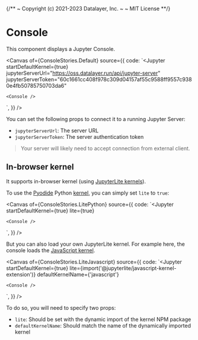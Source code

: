 {/**
~ Copyright (c) 2021-2023 Datalayer, Inc.
~
~ MIT License
**/}


<Meta of={ConsoleStories} />

# Console

This component displays a Jupyter Console.

<Canvas
  of={ConsoleStories.Default}
  source={{
    code: `<Jupyter
    startDefaultKernel={true}
    jupyterServerUrl="https://oss.datalayer.run/api/jupyter-server"
    jupyterServerToken="60c1661cc408f978c309d04157af55c9588ff9557c9380e4fb50785750703da6"
>
    <Console />
</Jupyter>`,
  }}
/>

You can set the following props to connect it to a running Jupyter Server:

- `jupyterServerUrl`: The server URL
- `jupyterServerToken`: The server authentication token

> Your server will likely need to accept connection from external client.

## In-browser kernel

It supports in-browser kernel (using [JupyterLite kernels](https://jupyterlite.readthedocs.io/en/stable/)).

To use the [Pyodide](https://pyodide.org/) Python [kernel](https://github.com/jupyterlite/pyodide-kernel),
you can simply set `lite` to `true`:

<Canvas
  of={ConsoleStories.LitePython}
  source={{
    code: `<Jupyter
    startDefaultKernel={true}
    lite={true}
>
    <Console />
</Jupyter>`,
  }}
/>

But you can also load your own JupyterLite kernel. For example here, the console loads
the [JavaScript kernel](https://github.com/jupyterlite/jupyterlite/tree/main/py/jupyterlite-javascript-kernel).

<Canvas
  of={ConsoleStories.LiteJavascript}
  source={{
    code: `<Jupyter
    startDefaultKernel={true}
    lite={import('@jupyterlite/javascript-kernel-extension')}
    defaultKernelName={'javascript'}
>
    <Console />
</Jupyter>`,
  }}
/>

To do so, you will need to specify two props:

- `lite`: Should be set with the dynamic import of the kernel NPM package
- `defaultKernelName`: Should match the name of the dynamically imported kernel

